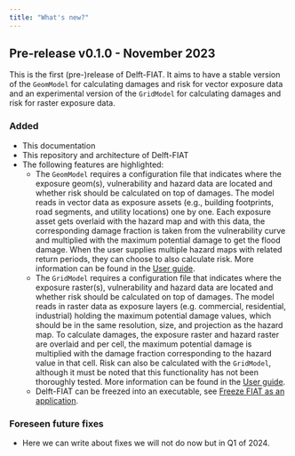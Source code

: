 ```yaml
---
title: "What's new?"
---
```


## Pre-release v0.1.0 - November 2023
This is the first (pre-)release of Delft-FIAT. It aims to have a stable version of the `GeomModel` for calculating damages and risk for vector exposure data and an experimental version of the `GridModel` for calculating damages and risk for raster exposure data.

### Added
- This documentation
- This repository and architecture of Delft-FIAT
- The following features are highlighted:
    - The `GeomModel` requires a configuration file that indicates where the exposure geom(s), vulnerability and hazard data are located and whether risk should be calculated on top of damages. The model reads in vector data as exposure assets (e.g., building footprints, road segments, and utility locations) one by one. Each exposure asset gets overlaid with the hazard map and with this data, the corresponding damage fraction is taken from the vulnerability curve and multiplied with the maximum potential damage to get the flood damage. When the user supplies multiple hazard maps with related return periods, they can choose to also calculate risk. More information can be found in the [User guide](user_guide/index.qmd).
    - The `GridModel` requires a configuration file that indicates where the exposure raster(s), vulnerability and hazard data are located and whether risk should be calculated on top of damages. The model reads in raster data as exposure layers (e.g. commercial, residential, industrial) holding the maximum potential damage values, which should be in the same resolution, size, and projection as the hazard map. To calculate damages, the exposure raster and hazard raster are overlaid and per cell, the maximum potential damage is multiplied with the damage fraction corresponding to the hazard value in that cell. Risk can also be calculated with the `GridModel`, although it must be noted that this functionality has not been thoroughly tested. More information can be found in the [User guide](user_guide/index.qmd).
    - Delft-FIAT can be freezed into an executable, see [Freeze FIAT as an application](setup_guide/kernel/application.qmd).

### Foreseen future fixes
- Here we can write about fixes we will not do now but in Q1 of 2024.